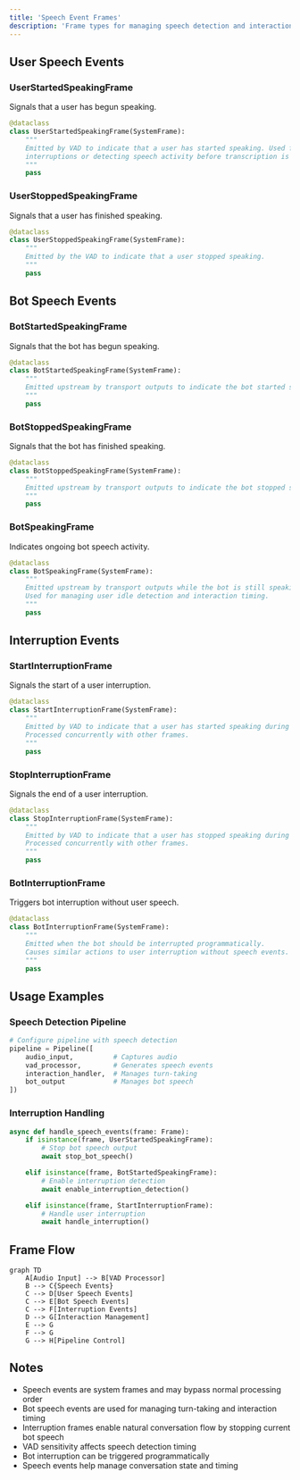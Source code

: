 ```yaml
---
title: 'Speech Event Frames'
description: 'Frame types for managing speech detection and interaction events in Pipecat'
---
```


## User Speech Events

### UserStartedSpeakingFrame

Signals that a user has begun speaking.

```python
@dataclass
class UserStartedSpeakingFrame(SystemFrame):
    """
    Emitted by VAD to indicate that a user has started speaking. Used for
    interruptions or detecting speech activity before transcription is available.
    """
    pass
```

### UserStoppedSpeakingFrame

Signals that a user has finished speaking.

```python
@dataclass
class UserStoppedSpeakingFrame(SystemFrame):
    """
    Emitted by the VAD to indicate that a user stopped speaking.
    """
    pass
```

## Bot Speech Events

### BotStartedSpeakingFrame

Signals that the bot has begun speaking.

```python
@dataclass
class BotStartedSpeakingFrame(SystemFrame):
    """
    Emitted upstream by transport outputs to indicate the bot started speaking.
    """
    pass
```

### BotStoppedSpeakingFrame

Signals that the bot has finished speaking.

```python
@dataclass
class BotStoppedSpeakingFrame(SystemFrame):
    """
    Emitted upstream by transport outputs to indicate the bot stopped speaking.
    """
    pass
```

### BotSpeakingFrame

Indicates ongoing bot speech activity.

```python
@dataclass
class BotSpeakingFrame(SystemFrame):
    """
    Emitted upstream by transport outputs while the bot is still speaking.
    Used for managing user idle detection and interaction timing.
    """
    pass
```

## Interruption Events

### StartInterruptionFrame

Signals the start of a user interruption.

```python
@dataclass
class StartInterruptionFrame(SystemFrame):
    """
    Emitted by VAD to indicate that a user has started speaking during bot speech.
    Processed concurrently with other frames.
    """
    pass
```

### StopInterruptionFrame

Signals the end of a user interruption.

```python
@dataclass
class StopInterruptionFrame(SystemFrame):
    """
    Emitted by VAD to indicate that a user has stopped speaking during an interruption.
    Processed concurrently with other frames.
    """
    pass
```

### BotInterruptionFrame

Triggers bot interruption without user speech.

```python
@dataclass
class BotInterruptionFrame(SystemFrame):
    """
    Emitted when the bot should be interrupted programmatically.
    Causes similar actions to user interruption without speech events.
    """
    pass
```

## Usage Examples

### Speech Detection Pipeline

```python
# Configure pipeline with speech detection
pipeline = Pipeline([
    audio_input,          # Captures audio
    vad_processor,        # Generates speech events
    interaction_handler,  # Manages turn-taking
    bot_output            # Manages bot speech
])
```

### Interruption Handling

```python
async def handle_speech_events(frame: Frame):
    if isinstance(frame, UserStartedSpeakingFrame):
        # Stop bot speech output
        await stop_bot_speech()

    elif isinstance(frame, BotStartedSpeakingFrame):
        # Enable interruption detection
        await enable_interruption_detection()

    elif isinstance(frame, StartInterruptionFrame):
        # Handle user interruption
        await handle_interruption()
```

## Frame Flow

```mermaid
graph TD
    A[Audio Input] --> B[VAD Processor]
    B --> C{Speech Events}
    C --> D[User Speech Events]
    C --> E[Bot Speech Events]
    C --> F[Interruption Events]
    D --> G[Interaction Management]
    E --> G
    F --> G
    G --> H[Pipeline Control]
```

## Notes

- Speech events are system frames and may bypass normal processing order
- Bot speech events are used for managing turn-taking and interaction timing
- Interruption frames enable natural conversation flow by stopping current bot speech
- VAD sensitivity affects speech detection timing
- Bot interruption can be triggered programmatically
- Speech events help manage conversation state and timing
